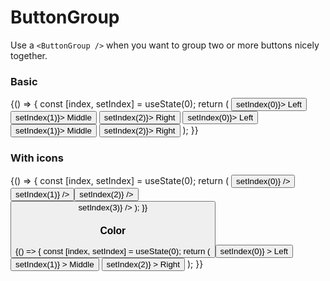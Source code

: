 
<Meta title="Components/Buttons/ButtonGroup" component={ButtonGroup} />

# ButtonGroup

Use a `<ButtonGroup />` when you want to group two or more buttons nicely together.

<ArgsTable of={ButtonGroup} />

### Basic

<Canvas>
    <Story name="basic">
        {() => {
            const [index, setIndex] = useState(0);
            return (
                <Row>
                    <Col span={24}>
                        <ButtonGroup>
                            <Button active={index === 0} onClick={() => setIndex(0)}>
                                Left
                            </Button>
                            <Button active={index === 1} onClick={() => setIndex(1)}>
                                Middle
                            </Button>
                            <Button active={index === 2} onClick={() => setIndex(2)}>
                                Right
                            </Button>
                        </ButtonGroup>
                    </Col>
                    <Col span={24}>
                        <ButtonGroup fill>
                            <Button active={index === 0} onClick={() => setIndex(0)}>
                                Left
                            </Button>
                            <Button active={index === 1} onClick={() => setIndex(1)}>
                                Middle
                            </Button>
                            <Button active={index === 2} onClick={() => setIndex(2)}>
                                Right
                            </Button>
                        </ButtonGroup>
                    </Col>
                </Row>
            );
        }}
    </Story>
</Canvas>

### With icons

<Canvas>
    <Story name="with icons">
        {() => {
            const [index, setIndex] = useState(0);
            return (
                <ButtonGroup>
                    <Button square icon="gear" active={index === 0} onClick={() => setIndex(0)} />
                    <Button square icon="info" active={index === 1} onClick={() => setIndex(1)} />
                    <Button
                        square
                        icon="devices"
                        active={index === 2}
                        onClick={() => setIndex(2)}
                    />
                    <Button
                        square
                        icon="warning"
                        active={index === 3}
                        onClick={() => setIndex(3)}
                    />
                </ButtonGroup>
            );
        }}
    </Story>
</Canvas>

### Color

<Canvas>
    <Story name="color">
        {() => {
            const [index, setIndex] = useState(0);
            return (
                <Row>
                    <Col span={24}>
                        <ButtonGroup>
                            <Button
                                color={index === 0 ? "primary" : null}
                                onClick={() => setIndex(0)}
                            >
                                Left
                            </Button>
                            <Button
                                color={index === 1 ? "primary" : null}
                                onClick={() => setIndex(1)}
                            >
                                Middle
                            </Button>
                            <Button
                                color={index === 2 ? "primary" : null}
                                onClick={() => setIndex(2)}
                            >
                                Right
                            </Button>
                        </ButtonGroup>
                    </Col>
                </Row>
            );
        }}
    </Story>
</Canvas>
